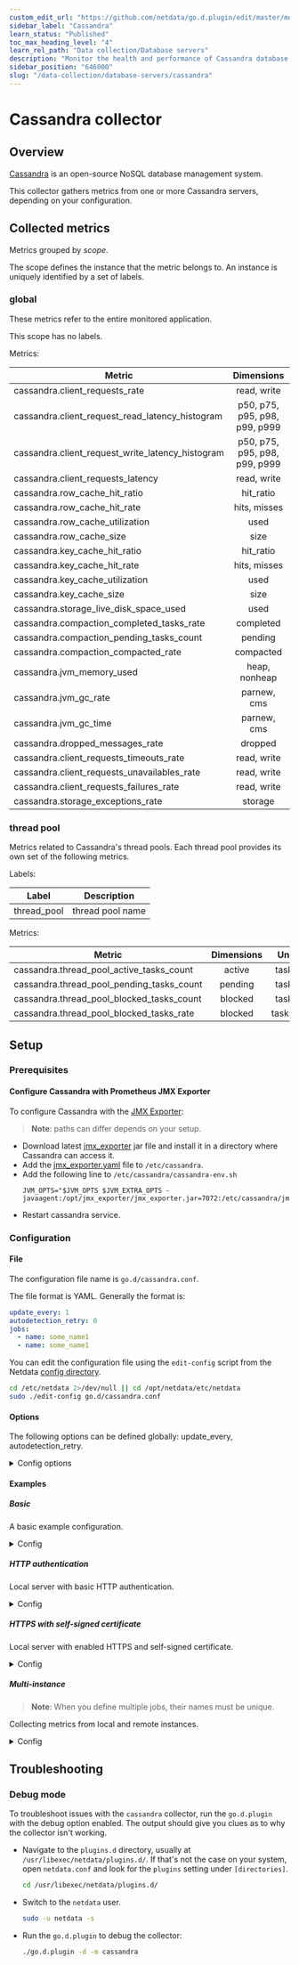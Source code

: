 ```yaml
---
custom_edit_url: "https://github.com/netdata/go.d.plugin/edit/master/modules/cassandra/README.md"
sidebar_label: "Cassandra"
learn_status: "Published"
toc_max_heading_level: "4"
learn_rel_path: "Data collection/Database servers"
description: "Monitor the health and performance of Cassandra database servers with zero configuration, per-second metric granularity, and interactive visualizations."
sidebar_position: "646000"
slug: "/data-collection/database-servers/cassandra"
---
```

# Cassandra collector

## Overview

[Cassandra](https://cassandra.apache.org/_/index.html) is an open-source NoSQL database management system.

This collector gathers metrics from one or more Cassandra servers, depending on your configuration.

## Collected metrics

Metrics grouped by *scope*.

The scope defines the instance that the metric belongs to. An instance is uniquely identified by a set of labels.

### global

These metrics refer to the entire monitored application.

This scope has no labels.

Metrics:

| Metric                                           |          Dimensions           |     Unit     |
|--------------------------------------------------|:-----------------------------:|:------------:|
| cassandra.client_requests_rate                   |          read, write          |  requests/s  |
| cassandra.client_request_read_latency_histogram  | p50, p75, p95, p98, p99, p999 |   seconds    |
| cassandra.client_request_write_latency_histogram | p50, p75, p95, p98, p99, p999 |   seconds    |
| cassandra.client_requests_latency                |          read, write          |   seconds    |
| cassandra.row_cache_hit_ratio                    |           hit_ratio           |  percentage  |
| cassandra.row_cache_hit_rate                     |         hits, misses          |   events/s   |
| cassandra.row_cache_utilization                  |             used              |  percentage  |
| cassandra.row_cache_size                         |             size              |    bytes     |
| cassandra.key_cache_hit_ratio                    |           hit_ratio           |  percentage  |
| cassandra.key_cache_hit_rate                     |         hits, misses          |   events/s   |
| cassandra.key_cache_utilization                  |             used              |  percentage  |
| cassandra.key_cache_size                         |             size              |    bytes     |
| cassandra.storage_live_disk_space_used           |             used              |    bytes     |
| cassandra.compaction_completed_tasks_rate        |           completed           |   tasks/s    |
| cassandra.compaction_pending_tasks_count         |            pending            |    tasks     |
| cassandra.compaction_compacted_rate              |           compacted           |   bytes/s    |
| cassandra.jvm_memory_used                        |         heap, nonheap         |    bytes     |
| cassandra.jvm_gc_rate                            |          parnew, cms          |     gc/s     |
| cassandra.jvm_gc_time                            |          parnew, cms          |   seconds    |
| cassandra.dropped_messages_rate                  |            dropped            |  messages/s  |
| cassandra.client_requests_timeouts_rate          |          read, write          |  timeout/s   |
| cassandra.client_requests_unavailables_rate      |          read, write          | exceptions/s |
| cassandra.client_requests_failures_rate          |          read, write          |  failures/s  |
| cassandra.storage_exceptions_rate                |            storage            | exceptions/s |

### thread pool

Metrics related to Cassandra's thread pools. Each thread pool provides its own set of the following metrics.

Labels:

| Label       | Description      |
|-------------|------------------|
| thread_pool | thread pool name |

Metrics:

| Metric                                    | Dimensions |  Unit   |
|-------------------------------------------|:----------:|:-------:|
| cassandra.thread_pool_active_tasks_count  |   active   |  tasks  |
| cassandra.thread_pool_pending_tasks_count |  pending   |  tasks  |
| cassandra.thread_pool_blocked_tasks_count |  blocked   |  tasks  |
| cassandra.thread_pool_blocked_tasks_rate  |  blocked   | tasks/s |

## Setup

### Prerequisites

#### Configure Cassandra with Prometheus JMX Exporter

To configure Cassandra with the [JMX Exporter](https://github.com/prometheus/jmx_exporter):

> **Note**: paths can differ depends on your setup.

- Download latest [jmx_exporter](https://repo1.maven.org/maven2/io/prometheus/jmx/jmx_prometheus_javaagent/) jar file
  and install it in a directory where Cassandra can access it.
- Add
  the [jmx_exporter.yaml](https://raw.githubusercontent.com/netdata/go.d.plugin/master/modules/cassandra/jmx_exporter.yaml)
  file to `/etc/cassandra`.
- Add the following line to `/etc/cassandra/cassandra-env.sh`
  ```
  JVM_OPTS="$JVM_OPTS $JVM_EXTRA_OPTS -javaagent:/opt/jmx_exporter/jmx_exporter.jar=7072:/etc/cassandra/jmx_exporter.yaml
  ```
- Restart cassandra service.

### Configuration

#### File

The configuration file name is `go.d/cassandra.conf`.

The file format is YAML. Generally the format is:

```yaml
update_every: 1
autodetection_retry: 0
jobs:
  - name: some_name1
  - name: some_name1
```

You can edit the configuration file using the `edit-config` script from the
Netdata [config directory](/docs/configuring/configuration#the-netdata-config-directory).

```bash
cd /etc/netdata 2>/dev/null || cd /opt/netdata/etc/netdata
sudo ./edit-config go.d/cassandra.conf
```

#### Options

The following options can be defined globally: update_every, autodetection_retry.

<details>
<summary>Config options</summary>

|         Name         | Description                                                                                               |            Default            | Required |
|:--------------------:|-----------------------------------------------------------------------------------------------------------|:-----------------------------:|:--------:|
|     update_every     | Data collection frequency.                                                                                |               5               |          |
| autodetection_retry  | Re-check interval in seconds. Zero means not to schedule re-check.                                        |               0               |          |
|         url          | Server URL.                                                                                               | http://127.0.0.1:7072/metrics |   yes    |
|       username       | Username for basic HTTP authentication.                                                                   |                               |          |
|       password       | Password for basic HTTP authentication.                                                                   |                               |          |
|      proxy_url       | Proxy URL.                                                                                                |                               |          |
|    proxy_username    | Username for proxy basic HTTP authentication.                                                             |                               |          |
|    proxy_password    | Password for proxy basic HTTP authentication.                                                             |                               |          |
|       timeout        | HTTP request timeout.                                                                                     |               2               |          |
| not_follow_redirects | Redirect handling policy. Controls whether the client follows redirects.                                  |              no               |          |
|   tls_skip_verify    | Server certificate chain and hostname validation policy. Controls whether the client performs this check. |              no               |          |
|        tls_ca        | Certification authority that the client uses when verifying the server's certificates.                    |                               |          |
|       tls_cert       | Client TLS certificate.                                                                                   |                               |          |
|       tls_key        | Client TLS key.                                                                                           |                               |          |

</details>

#### Examples

##### Basic

A basic example configuration.
<details>
<summary>Config</summary>

```yaml
jobs:
  - name: local
    url: http://127.0.0.1:7072/metrics
```

</details>

##### HTTP authentication

Local server with basic HTTP authentication.
<details>
<summary>Config</summary>

```yaml
jobs:
  - name: local
    url: http://127.0.0.1:7072/metrics
    username: foo
    password: bar
```

</details>

##### HTTPS with self-signed certificate

Local server with enabled HTTPS and self-signed certificate.
<details>
<summary>Config</summary>

```yaml
jobs:
  - name: local
    url: https://127.0.0.1:7072/metrics
    tls_skip_verify: yes
```

</details>

##### Multi-instance

> **Note**: When you define multiple jobs, their names must be unique.

Collecting metrics from local and remote instances.

<details>
<summary>Config</summary>

```yaml
jobs:
  - name: local
    url: http://127.0.0.1:7072/metrics

  - name: remote
    url: http://192.0.2.1:7072/metrics
```

</details>

## Troubleshooting

### Debug mode

To troubleshoot issues with the `cassandra` collector, run the `go.d.plugin` with the debug option enabled. The output
should give you clues as to why the collector isn't working.

- Navigate to the `plugins.d` directory, usually at `/usr/libexec/netdata/plugins.d/`. If that's not the case on
  your system, open `netdata.conf` and look for the `plugins` setting under `[directories]`.

  ```bash
  cd /usr/libexec/netdata/plugins.d/
  ```

- Switch to the `netdata` user.

  ```bash
  sudo -u netdata -s
  ```

- Run the `go.d.plugin` to debug the collector:

  ```bash
  ./go.d.plugin -d -m cassandra
  ```

